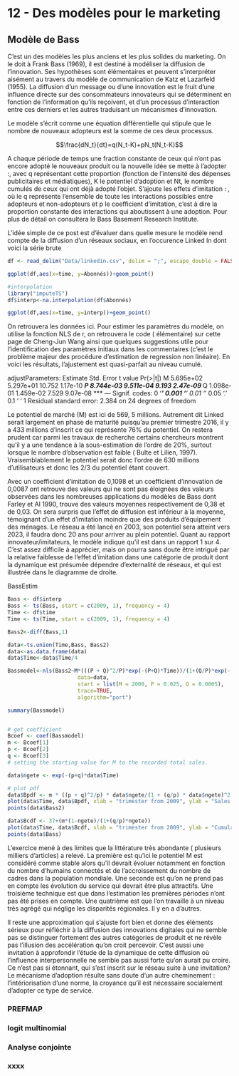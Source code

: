 
# 12 - Des modèles pour le marketing


## Modèle de Bass

C'est un des modèles les plus anciens et les plus solides du marketing. On le doit à Frank Bass (1969), il est destiné à modéliser la diffusion de l’innovation. Ses hypothèses sont élémentaires et peuvent s’interpréter aisément au travers du modèle de communication de Katz et Lazarfeld (1955). La diffusion d’un message ou d’une innovation est le fruit d’une influence directe sur des consommateurs innovateurs qui se déterminent en fonction de l’information qu’ils reçoivent, et d’un processus d’interaction entre ces derniers et les autres traduisant un mécanismes d’innovation. 

Le modèle s’écrit comme une équation différentielle qui stipule que le nombre de nouveaux adopteurs est la somme de ces deux processus. 

$$\frac{dN_t}{dt}=q(N_t-K)+pN_t(N_t-K)$$

A chaque période de temps une fraction constante de ceux qui n’ont pas encore adopté le nouveaux produit ou la nouvelle idée se mette à l’adopter :, avec q représentant cette proportion (fonction de l’intensité des dépenses publicitaires et médiatiques), K le potentiel d’adoption et Nt, le nombre cumulés de ceux qui ont déjà adopté l’objet. S’ajoute les effets d’imitation : , où le q représente l’ensemble de toute les interactions possibles entre adopteurs et non-adopteurs et p le coefficient d’imitation, c’est à dire la proportion constante des interactions qui aboutissent à une adoption. Pour plus de détail on consultera le Bass Basement Research Institute.

L’idée simple de ce post est d’évaluer dans quelle mesure le modèle rend compte de la diffusion d’un réseaux sociaux, en l’occurence Linked In dont voici la série brute

```r

df <- read_delim("Data/linkedin.csv", delim = ";", escape_double = FALSE, trim_ws = TRUE)%>%filter(time<54)

ggplot(df,aes(x=time, y=Abonnés))+geom_point()

#interpolation
library("imputeTS")
df$interp<-na.interpolation(df$Abonnés)

ggplot(df,aes(x=time, y=interp))+geom_point()


```




On retrouvera les données ici.  Pour estimer les paramètres du modèle, on utilise la fonction NLS de r, on retrouvera le code ( élémentaire) sur cette page de Cheng-Jun Wang ainsi que quelques suggestions utile pour l’identification des paramètres initiaux dans les commentaires (c’est le problème majeur des procédure d’estimation de regression non linéaire). En voici les résultats, l’ajustement est quasi-parfait au niveau cumulé.

adjustParameters:
Estimate Std. Error t value Pr(>|t|)
M 5.695e+02 5.297e+01 10.752 1.17e-10 ***
P 8.744e-03 9.511e-04 9.193 2.47e-09 ***
Q 1.098e-01 1.459e-02 7.529 9.07e-08 ***
—
Signif. codes: 0 ‘***’ 0.001 ‘**’ 0.01 ‘*’ 0.05 ‘.’ 0.1 ‘ ‘ 1
Residual standard error: 2.384 on 24 degrees of freedom

Le potentiel de marché (M) est ici de 569, 5 millions. Autrement dit Linked serait largement en phase de maturité puisqu’au premier trimestre 2016, il y a 433 millions d’inscrit ce qui représente 76% du potentiel. On restera prudent car parmi les travaux de recherche certains chercheurs montrent qu’il y a une tendance à la sous-estimation de l’ordre de 20%, surtout lorsque le nombre d’observation est faible ( Bulte et Lilien, 1997). Vraisemblablement le potentiel serait donc l’ordre de 630 millions d’utilisateurs et donc les 2/3 du potentiel étant couvert.

Avec un coefficient d’imitation de 0,1098 et un coefficient d’innovation de 0,0087 ont retrouve des valeurs qui ne sont pas éloignées des valeurs observées dans les nombreuses applications du modèles de Bass dont Farley et Al 1990, trouve des valeurs moyennes respectivement de 0,38 et de 0,03. On sera  surpris que l’effet de diffusion est inférieur à la moyenne, témoignant d’un effet d’imitation moindre que des produits d’équipement des ménages. Le réseau a été lancé en 2003, son potentiel sera atteint vers 2023, il faudra donc 20 ans pour arriver au plein potentiel. Quant au rapport innovateur/imitateurs, le modèle indique qu’il est dans un rapport 1 sur 4. C’est assez difficile à apprécier, mais on pourra sans doute être intrigué par la relative faiblesse de l’effet d’imitation dans une catégorie de produit dont la dynamique est présumée dépendre d’externalité de réseaux, et qui est illustrée dans le diagramme de droite.

BassEstim
```r


Bass <- df$interp
Bass <- ts(Bass, start = c(2009, 1), frequency = 4)
Time <- df$time
Time <- ts(Time, start = c(2009, 1), frequency = 4)

Bass2<-diff(Bass,1)

data<-ts.union(Time,Bass, Bass2)
data<-as.data.frame(data)
data$Time<-data$Time/4

Bassmodel<-nls(Bass2~M*(((P + Q)^2/P)*exp(-(P+Q)*Time))/(1+(Q/P)*exp(-(P+Q)*Time))^2,
                      data=data,
                      start = list(M = 2000, P = 0.025, Q = 0.0005),
                      trace=TRUE, 
                      algorithm="port")

summary(Bassmodel)


# get coefficient
Bcoef <- coef(Bassmodel)
m <- Bcoef[1]
p <- Bcoef[2]
q <- Bcoef[3]
# setting the starting value for M to the recorded total sales.

data$ngete <- exp(-(p+q)*data$Time)

# plot pdf
data$Bpdf <- m * ((p + q)^2/p) * data$ngete/(1 + (q/p) * data$ngete)^2
plot(data$Time, data$Bpdf, xlab = "trimester from 2009", ylab = "Sales per year", type = "l")
points(data$Bass2)

data$Bcdf <- 37+(m*(1-ngete)/(1+(q/p)*ngete))
plot(data$Time, data$Bcdf, xlab = "trimester from 2009", ylab = "Cumulative adoption", type = "l")
points(data$Bass)
```


L’exercice mené à des limites que la littérature très abondante ( plusieurs milliers d’articles) a relevé. La première est qu’ici le potentiel M est considéré comme stable alors qu’il devrait évoluer notamment en fonction du nombre d’humains connectés et de l’accroissement du nombre de cadres dans la population mondiale. Une seconde est qu’on ne prend pas en compte les évolution du service qui devrait être plus attractifs. Une troisième technique est que dans l’estimation les premières périodes n’ont pas été prises en compte.  Une quatrième est que l’on travaille à un niveau très agrégé qui néglige les disparités régionales. Il y en a d’autres.

Il reste une approximation qui s’ajuste fort bien et donne des éléments sérieux pour réfléchir à la diffusion des innovations digitales qui ne semble pas se distinguer fortement des autres catégories de produit et ne révèle pas l’illusion des accélération qu’on croit percevoir. C’est aussi une invitation à approfondir l’étude de la dynamique de cette diffusion où l’influence interpersonnelle ne semble pas aussi forte qu’on aurait pu croire. Ce n’est pas si étonnant, qui s’est inscrit sur le réseau suite à une invitation? Le mécanisme d’adoption résulte sans doute d’un autre cheminement : l’intériorisation d’une norme, la croyance qu’il est nécessaire socialement d’adopter ce type de service.


### PREFMAP

### logit multinomial

### Analyse conjointe

### xxxx
 

